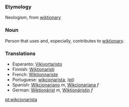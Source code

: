 ===Etymology===
Neologism, from [[wiktionary]]

===Noun===
Person that uses and, especially, contributes to [[wiktionary]].

===Translations===
*Esperanto: [[Vikivortaristo]]
*Finnish: [[Wiktionaristi]]
*French: [[Wiktionnariste]]
*Portuguese: [[wikcionarista]], ([[:pt:wikcionarista|pt]])
*Spanish: [[Wikcionariano]] ''m'', [[Wikcionariana]] ''f''
*German: [[Wiktionärist]] ''m'', [[Wiktionäristin]] ''f''

[[pt:wikcionarista]]